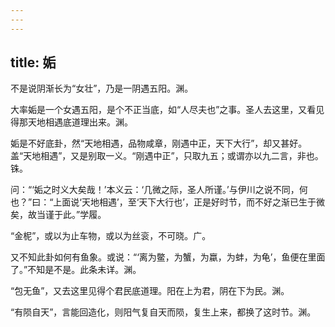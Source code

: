 ```yaml
---
---
---
```

title: 姤
---







不是说阴渐长为“女壮”，乃是一阴遇五阳。渊。

大率姤是一个女遇五阳，是个不正当底，如“人尽夫也”之事。圣人去这里，又看见得那天地相遇底道理出来。渊。

姤是不好底卦，然“天地相遇，品物咸章，刚遇中正，天下大行”，却又甚好。盖“天地相遇”，又是别取一义。“刚遇中正”，只取九五；或谓亦以九二言，非也。铢。

问：“‘姤之时义大矣哉！’本义云：‘几微之际，圣人所谨。’与伊川之说不同，何也？”曰：“上面说‘天地相遇’，至‘天下大行也’，正是好时节，而不好之渐已生于微矣，故当谨于此。”学履。

“金柅”，或以为止车物，或以为丝衮，不可晓。广。

又不知此卦如何有鱼象。或说：“‘离为鳖，为蟹，为蠃，为蚌，为龟’，鱼便在里面了。”不知是不是。此条未详。渊。

“包无鱼”，又去这里见得个君民底道理。阳在上为君，阴在下为民。渊。

“有陨自天”，言能回造化，则阳气复自天而陨，复生上来，都换了这时节。渊。
